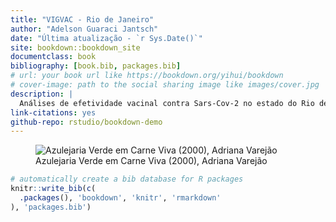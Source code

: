 ```yaml
--- 
title: "VIGVAC - Rio de Janeiro"
author: "Adelson Guaraci Jantsch"
date: "Última atualização - `r Sys.Date()`"
site: bookdown::bookdown_site
documentclass: book
bibliography: [book.bib, packages.bib]
# url: your book url like https://bookdown.org/yihui/bookdown
# cover-image: path to the social sharing image like images/cover.jpg
description: | 
  Análises de efetividade vacinal contra Sars-Cov-2 no estado do Rio de Janeiro.
link-citations: yes
github-repo: rstudio/bookdown-demo
---
```



![Azulejaria Verde em Carne Viva (2000), Adriana Varejão](C:\\Users\\Adelson\\Desktop\\thesis\\shiny\\vigvac\\docs\\anualdesign-perola-imperfeita-20140908083854.jpg)

```r
# automatically create a bib database for R packages
knitr::write_bib(c(
  .packages(), 'bookdown', 'knitr', 'rmarkdown'
), 'packages.bib')
```
